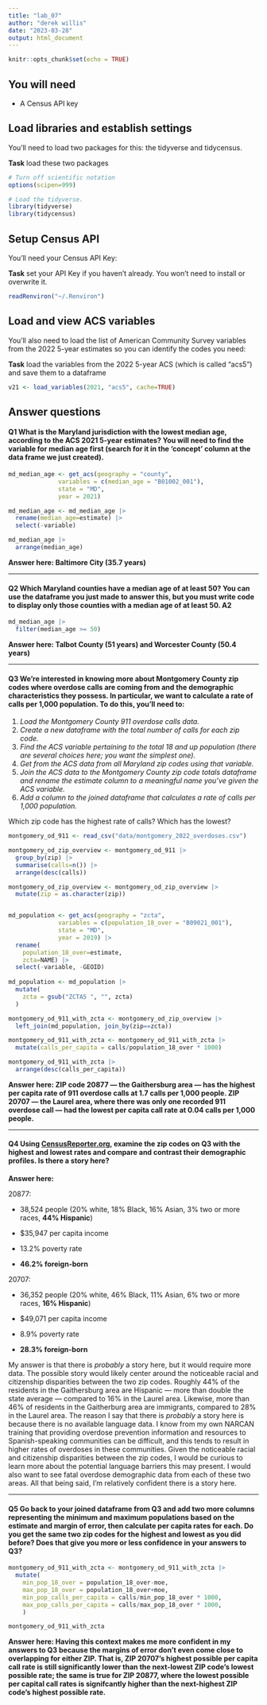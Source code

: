 ```yaml
---
title: "lab_07"
author: "derek willis"
date: "2023-03-28"
output: html_document
---
```


```r
knitr::opts_chunk$set(echo = TRUE)
```

## You will need

-   A Census API key

## Load libraries and establish settings

You'll need to load two packages for this: the tidyverse and tidycensus.

**Task** load these two packages

```r
# Turn off scientific notation
options(scipen=999)

# Load the tidyverse.
library(tidyverse)
library(tidycensus)
```

## Setup Census API

You'll need your Census API Key:

**Task** set your API Key if you haven't already. You won't need to install or overwrite it.

```r
readRenviron("~/.Renviron")
```

## Load and view ACS variables

You'll also need to load the list of American Community Survey variables from the 2022 5-year estimates so you can identify the codes you need:

**Task** load the variables from the 2022 5-year ACS (which is called "acs5") and save them to a dataframe

```r
v21 <- load_variables(2021, "acs5", cache=TRUE)
```

## Answer questions

#### **Q1** What is the Maryland jurisdiction with the lowest median age, according to the ACS 2021 5-year estimates? You will need to find the variable for median age first (search for it in the 'concept' column at the data frame we just created).

```r
md_median_age <- get_acs(geography = "county",
              variables = c(median_age = "B01002_001"),
              state = "MD",
              year = 2021)

md_median_age <- md_median_age |>
  rename(median_age=estimate) |>
  select(-variable)

md_median_age |>
  arrange(median_age)

```

**Answer here: Baltimore City (35.7 years)**

------------------------------------------------------------------------

#### **Q2** Which Maryland counties have a median age of at least 50? You can use the dataframe you just made to answer this, but you must write code to display only those counties with a median age of at least 50. **A2**

```r
md_median_age |>
  filter(median_age >= 50)

```

**Answer here: Talbot County (51 years) and Worcester County (50.4 years)**

------------------------------------------------------------------------

#### **Q3** We're interested in knowing more about Montgomery County zip codes where overdose calls are coming from and the demographic characteristics they possess. In particular, we want to calculate a rate of calls per 1,000 population. To do this, you'll need to:

1.  *Load the Montgomery County 911 overdose calls data.*
2.  *Create a new dataframe with the total number of calls for each zip code.*
3.  *Find the ACS variable pertaining to the total 18 and up population (there are several choices here; you want the simplest one).*
4.  *Get from the ACS data from all Maryland zip codes using that variable.*
5.  *Join the ACS data to the Montgomery County zip code totals dataframe and rename the estimate column to a meaningful name you've given the ACS variable.*
6.  *Add a column to the joined dataframe that calculates a rate of calls per 1,000 population.*

Which zip code has the highest rate of calls? Which has the lowest?

```r
montgomery_od_911 <- read_csv("data/montgomery_2022_overdoses.csv")

montgomery_od_zip_overview <- montgomery_od_911 |>
  group_by(zip) |>
  summarise(calls=n()) |>
  arrange(desc(calls))

montgomery_od_zip_overview <- montgomery_od_zip_overview |>
  mutate(zip = as.character(zip))


md_population <- get_acs(geography = "zcta",
              variables = c(population_18_over = "B09021_001"),
              state = "MD",
              year = 2019) |>
  rename(
    population_18_over=estimate,
    zcta=NAME) |>
  select(-variable, -GEOID)
  
md_population <- md_population |>
  mutate(
    zcta = gsub("ZCTA5 ", "", zcta)
  )

montgomery_od_911_with_zcta <- montgomery_od_zip_overview |>
  left_join(md_population, join_by(zip==zcta))

montgomery_od_911_with_zcta <- montgomery_od_911_with_zcta |>
  mutate(calls_per_capita = calls/population_18_over * 1000)

montgomery_od_911_with_zcta |>
  arrange(desc(calls_per_capita))
```

**Answer here: ZIP code 20877 — the Gaithersburg area — has the highest per capita rate of 911 overdose calls at 1.7 calls per 1,000 people. ZIP 20707 — the Laurel area, where there was only one recorded 911 overdose call — had the lowest per capita call rate at 0.04 calls per 1,000 people.**

------------------------------------------------------------------------

#### **Q4** Using [CensusReporter.org](https://censusreporter.org/), examine the zip codes on Q3 with the highest and lowest rates and compare and contrast their demographic profiles. Is there a story here?

**Answer here:**

20877:

-   38,524 people (20% white, 18% Black, 16% Asian, 3% two or more races, **44% Hispanic**)

-   \$35,947 per capita income

-   13.2% poverty rate

-   **46.2% foreign-born**

20707:

-   36,352 people (20% white, 46% Black, 11% Asian, 6% two or more races, **16% Hispanic**)

-   \$49,071 per capita income

-   8.9% poverty rate

-   **28.3% foreign-born**

My answer is that there is *probably* a story here, but it would require more data. The possible story would likely center around the noticeable racial and citizenship disparities between the two zip codes. Roughly 44% of the residents in the Gaithersburg area are Hispanic — more than double the state average — compared to 16% in the Laurel area. Likewise, more than 46% of residents in the Gaitherburg area are immigrants, compared to 28% in the Laurel area. The reason I say that there is *probably* a story here is because there is no available language data. I know from my own NARCAN training that providing overdose prevention information and resources to Spanish-speaking communities can be difficult, and this tends to result in higher rates of overdoses in these communities. Given the noticeable racial and citizenship disparities between the zip codes, I would be curious to learn more about the potential language barriers this may present. I would also want to see fatal overdose demographic data from each of these two areas. All that being said, I'm relatively confident there is a story here.

------------------------------------------------------------------------

#### **Q5** Go back to your joined dataframe from Q3 and add two more columns representing the minimum and maximum populations based on the estimate and margin of error, then calculate per capita rates for each. Do you get the same two zip codes for the highest and lowest as you did before? Does that give you more or less confidence in your answers to Q3?

```r
montgomery_od_911_with_zcta <- montgomery_od_911_with_zcta |>
  mutate(
    min_pop_18_over = population_18_over-moe,
    max_pop_18_over = population_18_over+moe,
    min_pop_calls_per_capita = calls/min_pop_18_over * 1000,
    max_pop_calls_per_capita = calls/max_pop_18_over * 1000,
    )

montgomery_od_911_with_zcta
```

**Answer here: Having this context makes me more confident in my answers to Q3 because the margins of error don't even come close to overlapping for either ZIP. That is, ZIP 20707's highest possible per capita call rate is still significantly lower than the next-lowest ZIP code's lowest possible rate; the same is true for ZIP 20877, where the lowest possible per capital call rates is signifcantly higher than the next-highest ZIP code's highest possible rate.**
